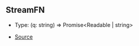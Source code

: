 ## StreamFN

- Type: (q: string) => Promise\<Readable \| string>

- [Source](https://github.com/Androz2091/discord-player/blob/fe42dd7/packages/extractor/src/extractors/common/helper.ts#L46)